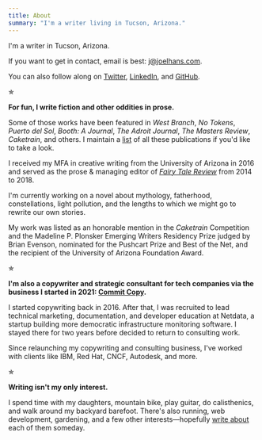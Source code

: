 ```yaml
---
title: About
summary: "I'm a writer living in Tucson, Arizona."
---
```


I'm a writer in Tucson, Arizona.

If you want to get in contact, email is best: [j@joelhans.com](mailto:j@joelhans.com).

You can also follow along on [Twitter](https://twitter.com/joelhans),
[LinkedIn](https://www.linkedin.com/in/joel-hans/), and [GitHub](https://github.com/joelhans).

&#10031;

**For fun, I write fiction and other oddities in prose.**

Some of those works have been featured in _West Branch_, _No Tokens_, _Puerto del Sol_, _Booth: A Journal_, _The Adroit
Journal_, _The Masters Review_, _Caketrain_, and others. I maintain a [list](/fiction) of all these publications if
you'd like to take a look.

I received my MFA in creative writing from the University of Arizona in 2016 and served as the prose &amp; managing
editor of [*Fairy Tale Review*](https://fairytalereview.com) from 2014 to 2018.

I'm currently working on a novel about mythology, fatherhood, constellations, light pollution, and the lengths to which
we might go to rewrite our own stories.

My work was listed as an honorable mention in the *Caketrain* Competition and the Madeline P. Plonsker Emerging Writers
Residency Prize judged by Brian Evenson, nominated for the Pushcart Prize and Best of the Net, and the recipient of the
University of Arizona Foundation Award.

&#10031;

**I'm also a copywriter and strategic consultant for tech companies via the business I started in 2021: [Commit
Copy](https://commitcopy.com).**

I started copywriting back in 2016. After that, I was recruited to lead technical marketing, documentation, and
developer education at Netdata, a startup building more democratic infrastructure monitoring software. I stayed there
for two years before decided to return to consulting work.

Since relaunching my copywriting and consulting business, I've worked with clients like IBM, Red Hat, CNCF, Autodesk,
and more.

&#10031;

**Writing isn't my only interest.**

I spend time with my daughters, mountain bike, play guitar, do calisthenics, and walk around my backyard barefoot.
There's also running, web development, gardening, and a few other interests&mdash;hopefully [write about](/articles/)
each of them someday.
